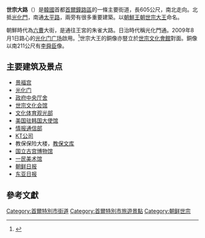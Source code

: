 {{Infobox Korean name
|img=광화문 전경 2011년 11월 대한민국 서울특별시 명소 (Seoul best attractions) 사본 -서울2.jpg
|caption=世宗大路，[[光化門廣場|光化門廣場]]路段
|hangul=세종대로
|hanja={{Linktext|世|宗|大|路}}
|rr=Sejong daero
|mr=Sejong taero
}}
'''世宗大路'''（{{lang-ko|세종대로}}）是[[韓國|韓國]]首都[[首爾|首爾]][[鐘路區|鐘路區]]的一條主要街道，長605公尺，南北走向。北抵[[光化門|光化門]]，南通[[太平路_(首爾)|太平路]]，兩旁有很多重要建築。以[[朝鮮王朝|朝鮮王朝]][[世宗大王|世宗大王]]命名。

朝鮮時代為[[六曹|六曹]]大街，是通往王宮的朱雀大路。日治時代稱光化門通。2009年8月1日路心的[[光化门广场|光化门广场]]啟用。<ref name="">{{cite news|publisher=[[朝鮮日報|朝鮮日報]]|date=2009年7月31日|title=光化門廣場煥然一新 敞開懷抱喜迎市民|url=http://cnnews.chosun.com/site/data/html_dir/2009/07/31/20090731000025.html|deadurl=yes|archiveurl=https://web.archive.org/web/20160305062821/http://cnnews.chosun.com/site/data/html_dir/2009/07/31/20090731000025.html|archivedate=2016年3月5日|accessdate=2015年4月27日}}</ref>世宗大王的銅像亦豎立於[[世宗文化會館|世宗文化會館]]對面。銅像以南211公尺有[[李舜臣_(朝鮮)|李舜臣]]像。

==主要建筑及景点==
<!--[[File:Sejong-ro_in_Jongno-gu_2012.jpg|thumb]]-->
* [[景福宫|景福宫]]
* [[光化门|光化门]]
* [[大韩民国政府中央厅舍|政府中央厅舍]]
* [[世宗文化会馆|世宗文化会馆]]
* [[文化体育观光部|文化体育观光部]]
* [[美国驻韩国大使馆|美国驻韩国大使馆]]
* [[情报通信部|情报通信部]]
* [[KT公司|KT公司]]
* 教保保险大楼，[[教保文库|教保文库]]
* [[国立古宫博物馆|国立古宫博物馆]]
* [[一民美术馆|一民美术馆]]
* [[朝鲜日报|朝鲜日报]]
* [[东亚日报|东亚日报]]

==參考文獻==
<div class="references-small">
<references></references>
</div>

[[Category:首爾特別市街道|Category:首爾特別市街道]]
[[Category:首爾特別市旅遊景點|Category:首爾特別市旅遊景點]]
[[Category:朝鲜世宗|Category:朝鲜世宗]]